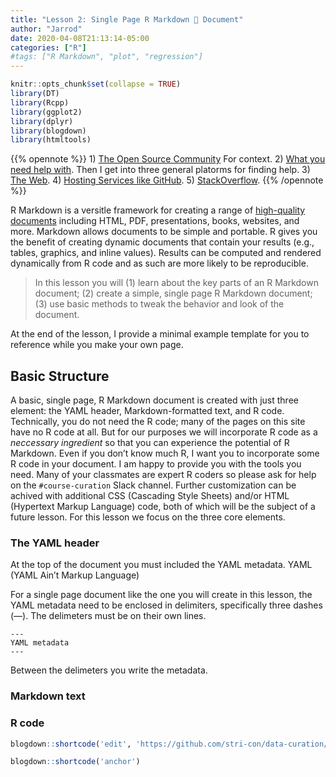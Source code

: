 ```yaml
---
title: "Lesson 2: Single Page R Markdown 📃 Document"
author: "Jarrod"
date: 2020-04-08T21:13:14-05:00
categories: ["R"]
#tags: ["R Markdown", "plot", "regression"]
---
```


```r
knitr::opts_chunk$set(collapse = TRUE)
library(DT)
library(Rcpp)
library(ggplot2)
library(dplyr)
library(blogdown)
library(htmltools)
```


{{% opennote %}}
1) [The Open Source Community](#the-open-source-community) For context.
2) [What you need help with](#what-is-your-goal).
Then I get into three general platorms for finding help.
3) [The Web](#the-web).
4) [Hosting Services like GitHub](#hosting-services).
5) [StackOverflow](#stackoverflow).
{{% /opennote %}}

R Markdown is a versitle framework for creating a range of [high-quality documents](https://rmarkdown.rstudio.com/gallery.html) including HTML, PDF, presentations, books, websites, and more. Markdown allows documents to be simple and portable. R gives you the benefit of creating dynamic documents that contain your results (e.g., tables, graphics, and inline values). Results can be computed and rendered dynamically from R code and as such are more likely to be reproducible.

> In this lesson you will (1) learn about the key parts of an R Markdown document; (2) create a simple, single page R Markdown document; (3) use basic methods to tweak the behavior and look of the document.

At the end of the lesson, I provide a minimal example template for you to reference while you make your own page.

## Basic Structure

A basic, single page, R Markdown document is created with just three element: the YAML header, Markdown-formatted text, and R code. Technically, you do not need the R code; many of the pages on this site have no R code at all. But for our purposes we will incorporate R code as a *neccessary ingredient* so that you can experience the potential of R Markdown. Even if you don't know much R, I want you to incorporate some R code in your document. I am happy to provide you with the tools you need. Many of your classmates are expert R coders so please ask for help on the `#course-curation` Slack channel. Further customization can be achived with additional CSS (Cascading Style Sheets) and/or HTML (Hypertext Markup Language) code, both of which will be the subject of a future lesson. For this lesson we focus on the three core elements.

### The YAML header

At the top of the document you must included the YAML metadata. YAML (YAML Ain't Markup Language)

For a single page document like the one you will create in this lesson, the YAML metadata need to be enclosed in delimiters, specifically three dashes (---). The delimeters must be on their own lines.

```
---
YAML metadata
---
```
Between the delimeters you write the metadata.



### Markdown text


### R code




```r
blogdown::shortcode('edit', 'https://github.com/stri-con/data-curation/blob/master/content/post/lesson-2.Rmd')
```

```r
blogdown::shortcode('anchor')
```

